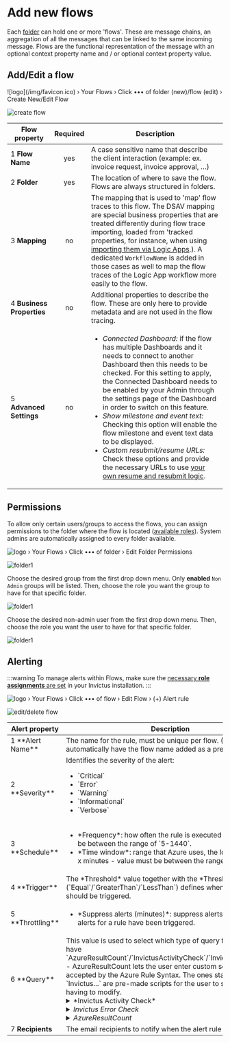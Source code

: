 
# Add new flows
Each [folder](./index.md#organizing-flows-in-folders) can hold one or more 'flows'. These are message chains, an aggregation of all the messages that can be linked to the same incoming message. Flows are the functional representation of the message with an optional context property name and / or optional context property value.

## Add/Edit a flow
<nav class="custom-breadcrumb">
  <span class="breadcrumb-item no-padding">
    ![logo](/img/favicon.ico)
  </span>
  <span>›</span>
  <span class="breadcrumb-item">Your Flows</span>
  <span>›</span>
  <span class="breadcrumb-item">Click ••• of folder (new)/flow (edit)</span>
  <span>›</span>
  <span class="breadcrumb-item active">Create New/Edit Flow</span>
</nav>

![create flow](/images/v2_dsb-createflow.png)

| Flow property                           | Required | Description |
| --------------------------------------- | :------: | ----------- |
| <span class="no-wrap"><span class="flow-add-number">1</span> **Flow Name**</span> | yes | A case sensitive name that describe the client interaction (example: ex. invoice request, invoice approval, …) |
| <span class="no-wrap"><span class="flow-add-number">2</span> **Folder**</span> | yes | The location of where to save the flow. Flows are always structured in folders. |
| <span class="no-wrap"><span class="flow-add-number">3</span> **Mapping**</span> | no | The mapping that is used to 'map' flow traces to this flow. The DSAV mapping are special business properties that are treated differently during flow trace importing, loaded from 'tracked properties, for instance, when using [importing them via Logic Apps](./04_import-flow-traces/import-flows-via-la.mdx).). A dedicated `WorkflowName` is added in those cases as well to map the flow traces of the Logic App workflow more easily to the flow. |
| <span class="no-wrap"><span class="flow-add-number">4</span> **Business Properties**</span> | no | Additional properties to describe the flow. These are only here to provide metadata and are not used in the flow tracing. |
| <span class="no-wrap"><span class="flow-add-number">5</span> **Advanced Settings**</span> | no | <ul><li>*Connected Dashboard:* if the flow has multiple Dashboards and it needs to connect to another Dashboard then this needs to be checked.  For this setting to apply, the Connected Dashboard needs to be enabled by your Admin through the settings page of the Dashboard in order to switch on this feature.</li><li>*Show milestone and event text:* Checking this option will enable the flow milestone and event text data to be displayed.</li><li>*Custom resubmit/resume URLs:* Check these options and provide the necessary URLs to use [your own resume and resubmit logic](./04_import-flow-traces/import-flows-via-la.mdx).</li></ul> |

## Permissions
To allow only certain users/groups to access the flows, you can assign permissions to the folder where the flow is located ([available roles](../security/03_roles.md)). System admins are automatically assigned to every folder available.

<nav class="custom-breadcrumb">
  <span class="breadcrumb-item no-padding">
    <img src="/img/favicon.ico" alt="logo" />
  </span>
  <span>›</span>
  <span class="breadcrumb-item">Your Flows</span>
  <span>›</span>
  <span class="breadcrumb-item">Click ••• of folder</span>
  <span>›</span>
  <span class="breadcrumb-item active">Edit Folder Permissions</span>
</nav>

![folder1](/images/v2_folderpermissions2.png)

<Tabs groupId="permission-source">
<TabItem value="groups" label="Groups" default>

Choose the desired group from the first drop down menu. Only **enabled** `Non Admin` groups will be listed. Then, choose the role you want the group to have for that specific folder.

![folder1](/images/v2_folderpermissions4.png)

</TabItem>
<TabItem value="users" label="Users">

Choose the desired non-admin user from the first drop down menu. Then, choose the role you want the user to have for that specific folder.

![folder1](/images/v2_folderpermissions3.png)

</TabItem>
</Tabs>

## Alerting
:::warning
To manage alerts within Flows, make sure the [necessary **role assignments** are set](../installation/03_give_la_access.md) in your Invictus installation.
:::

<nav class="custom-breadcrumb">
  <span class="breadcrumb-item no-padding">
    <img src="/img/favicon.ico" alt="logo" />
  </span>
  <span>›</span>
  <span class="breadcrumb-item">Your Flows</span>
  <span>›</span>
  <span class="breadcrumb-item">Click ••• of flow</span>
  <span>›</span>
  <span class="breadcrumb-item">Edit Flow</span>
  <span>›</span>
    <span class="breadcrumb-item active">(+) Alert rule</span>
</nav>

![edit/delete flow](/images/v2_alerting4.png)

<table cellspacing="0" cellpadding="5">
  <thead>
    <tr>
      <th>Alert property</th>
      <th>Description</th>
    </tr>
  </thead>
  <tbody>
    <tr>
      <td><span class="no-wrap"><span class="flow-add-number">1</span> **Alert Name**</span></td>
      <td>The name for the rule, must be unique per flow. (Name will automatically have the flow name added as a prefix to it.)</td>
    </tr>
    <tr>
      <td><span class="no-wrap"><span class="flow-add-number">2</span> **Severity**</span></td>
      <td>
        Identifies the severity of the alert:
        <ul>
          <li>`Critical`</li>
          <li>`Error`</li>
          <li>`Warning`</li>
          <li>`Informational`</li>
          <li>`Verbose`</li>
        </ul>
      </td>
    </tr>
    <tr>
      <td><span class="no-wrap"><span class="flow-add-number">3</span> **Schedule**</span></td>
      <td>
        <ul>
          <li>*Frequency*: how often the rule is executed - value must be between the range of `5-1440`.</li>
          <li>*Time window*: range that Azure uses, the logs for the last x minutes - value must be between the range of `5-2880`.</li>
        </ul>
      </td>
    </tr>
    <tr>
      <td><span class="no-wrap"><span class="flow-add-number">4</span> **Trigger**</span></td>
      <td>The *Threshold* value together with the *Threshold Operator* (`Equal`/`GreaterThan`/`LessThan`) defines when the alert rule should be triggered.</td>
    </tr>
    <tr>
      <td><span class="no-wrap"><span class="flow-add-number">5</span> **Throttling**</span></td>
      <td>
        <ul>
          <li>*Suppress alerts (minutes)*: suppress alerts for x minutes if alerts for a rule have been triggered.</li>
        </ul>
      </td>
    </tr>
    <tr>
      <td><span class="no-wrap"><span class="flow-add-number">6</span> **Query**</span></td>
      <td>
      This value is used to select which type of query the alert rule will have `AzureResultCount`/`InvictusActivityCheck`/`InvictusErrorCheck` - AzureResultCount lets the user enter custom script which is accepted by the Azure Rule Syntax. The ones starting with `Invictus...` are pre-made scripts for the user to select without having to modify.
    <details>
      <summary>*Invictus Activity Check*</summary>

This query type will filter logs on Azure Logs by the `InvictusImportJobFlowActivityAlert` property. The backend will log activity for any flows that are active every hour. An example of how the alert settings for this flow could be set:
      <ul>
        <li>Frequency: 60</li>
        <li>Time Window: 60</li>
        <li>Trigger Threshold Operator: LessThan</li>
        <li>Threshold: 0</li>
      </ul>
      This will create a rule to run every 60 minutes, scans the logs for the last 60 minutes and if the returned value is less than the threshold, it means that the flow is inactive, thus triggers the alert on Azure.
      :::note
      Please note that the backend will not increment the activity for each message that is processed for a flow. This simply sends a single log per hour for each flow that is active, the count might be higher than one per hour due to scaling situations and multi-threaded scenarios. The logging frequency for the backend can be increased by reducing the following value: <strong>FlowActivityIntervalInMinutes</strong>. This can be passed to the Bicep template during deployment.
      :::
    </details>
    <details>
      <summary>*Invictus Error Check*</summary>

This query type will filter logs on Azure Logs by the "InvictusImportJobFlowErrorAlert" property. The backend will log a message for each Flow that triggers an error. An example of how the alert settings for this flow could be set:
        * Frequency: 10
        * Time Window: 10
        * Trigger Threshold Operator: GreaterThan
        * Threshold: 0
      This will create a rule to run every 10 minutes, scans the logs for the last 10 minutes and if the returned value is greater than the threshold, it means that the flow has failed messages, thus triggers the alert on Azure.
    </details>
    <details>
      <summary>*AzureResultCount*</summary>
      
This will enable custom scripts with the Azure Alert syntax. If you require further information about this type of syntax please refer to the official documentation by Microsoft.
    </details>
      </td>
    </tr>
    <tr>
      <td><span class="no-wrap"><span class="flow-add-number">7</span> **Recipients**</span></td>
      <td>The email recipients to notify when the alert rule is triggered.</td>
    </tr>
  </tbody>
</table>